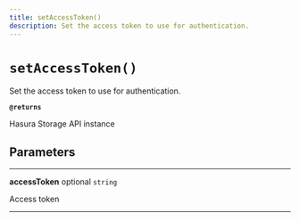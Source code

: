 ```yaml
---
title: setAccessToken()
description: Set the access token to use for authentication.
---
```


# `setAccessToken()`

Set the access token to use for authentication.

**`@returns`**

Hasura Storage API instance

## Parameters

---

**accessToken** <span className="optional-status">optional</span> `string`

Access token

---
